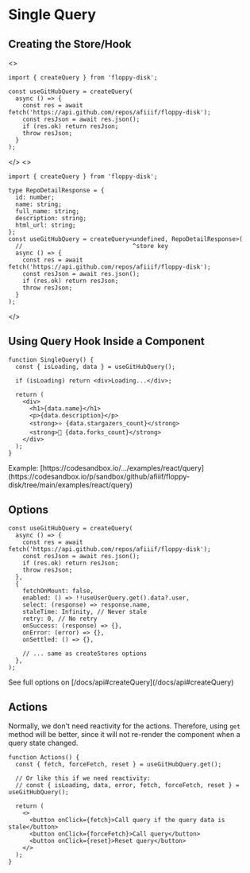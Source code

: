 

# Single Query

## Creating the Store/Hook

<JsOrTs className="pt-5 -mb-3 justify-end">
<>

```tsx
import { createQuery } from 'floppy-disk';

const useGitHubQuery = createQuery(
  async () => {
    const res = await fetch('https://api.github.com/repos/afiiif/floppy-disk');
    const resJson = await res.json();
    if (res.ok) return resJson;
    throw resJson;
  }
);
```

</>
<>

```tsx
import { createQuery } from 'floppy-disk';

type RepoDetailResponse = {
  id: number;
  name: string;
  full_name: string;
  description: string;
  html_url: string;
};
const useGitHubQuery = createQuery<undefined, RepoDetailResponse>(
  //                               ^store key
  async () => {
    const res = await fetch('https://api.github.com/repos/afiiif/floppy-disk');
    const resJson = await res.json();
    if (res.ok) return resJson;
    throw resJson;
  }
);
```

</>
</JsOrTs>

## Using Query Hook Inside a Component

```tsx
function SingleQuery() {
  const { isLoading, data } = useGitHubQuery();

  if (isLoading) return <div>Loading...</div>;

  return (
    <div>
      <h1>{data.name}</h1>
      <p>{data.description}</p>
      <strong>⭐️ {data.stargazers_count}</strong>
      <strong>🍴 {data.forks_count}</strong>
    </div>
  );
}
```

<Callout type="info" emoji="ℹ️">
Example: [https://codesandbox.io/.../examples/react/query](https://codesandbox.io/p/sandbox/github/afiiif/floppy-disk/tree/main/examples/react/query)
</Callout>

## Options

```tsx
const useGitHubQuery = createQuery(
  async () => {
    const res = await fetch('https://api.github.com/repos/afiiif/floppy-disk');
    const resJson = await res.json();
    if (res.ok) return resJson;
    throw resJson;
  },
  {
    fetchOnMount: false,
    enabled: () => !!useUserQuery.get().data?.user,
    select: (response) => response.name,
    staleTime: Infinity, // Never stale
    retry: 0, // No retry
    onSuccess: (response) => {},
    onError: (error) => {},
    onSettled: () => {},

    // ... same as createStores options
  },
);
```

<Callout emoji="💡">
See full options on [/docs/api#createQuery](/docs/api#createQuery)
</Callout>

## Actions

Normally, we don't need reactivity for the actions.
Therefore, using `get` method will be better, since it will not re-render the component when a query state changed.

```tsx {2}
function Actions() {
  const { fetch, forceFetch, reset } = useGitHubQuery.get();

  // Or like this if we need reactivity:
  // const { isLoading, data, error, fetch, forceFetch, reset } = useGitHubQuery();

  return (
    <>
      <button onClick={fetch}>Call query if the query data is stale</button>
      <button onClick={forceFetch}>Call query</button>
      <button onClick={reset}>Reset query</button>
    </>
  );
}
```
